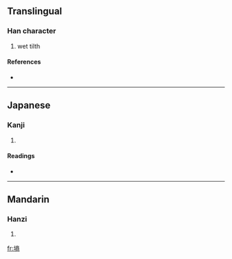 ==Translingual==

===Han character===
{{Han char|rn=32|rad=土|as=11|sn=14|four=|canj=土卜金月 (GYCB), X土卜金月 (XGYCB)}}

# wet tilth

====References====
* {{Han ref|kx=0238.110|dkj=05430|dj=0476.180|hdz=10482.080|uh=5892|ud=22674}}

----

==Japanese==

===Kanji===
{{ja-kanji|grade=|rs=土11}}

# {{defn|Japanese|sort=土11}}

====Readings====
* {{ja-readings|on=[[しょう]] (shō)|kun=}}

----

==Mandarin==

===Hanzi===
{{cmn-hanzi|pin=[[shāng]] ([[shang1]])|wg=shang<sup>1</sup>}}

# {{defn|Mandarin|sort=土11}}

[[fr:墒]]